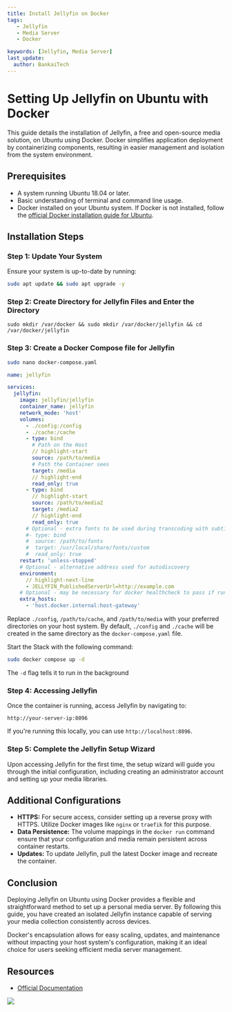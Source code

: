 ---
title: Install Jellyfin on Docker
tags:
   - Jellyfin
   - Media Server
   - Docker

keywords: [Jellyfin, Media Server]
last_update:
  author: BankaiTech
---

# Setting Up Jellyfin on Ubuntu with Docker

This guide details the installation of Jellyfin, a free and open-source media solution, on Ubuntu using Docker. Docker simplifies application deployment by containerizing components, resulting in easier management and isolation from the system environment.

## Prerequisites

- A system running Ubuntu 18.04 or later.
- Basic understanding of terminal and command line usage.
- Docker installed on your Ubuntu system. If Docker is not installed, follow the [official Docker installation guide for Ubuntu](https://docs.docker.com/engine/install/ubuntu/).

## Installation Steps

### Step 1: Update Your System

Ensure your system is up-to-date by running:

```bash
sudo apt update && sudo apt upgrade -y
```

### Step 2: Create Directory for Jellyfin Files and Enter the Directory

```
sudo mkdir /var/docker && sudo mkdir /var/docker/jellyfin && cd /var/docker/jellyfin
```

### Step 3: Create a Docker Compose file for Jellyfin

```bash
sudo nano docker-compose.yaml
```

```yaml title="Modify the Highlighted lines" showLineNumbers
name: jellyfin

services:
  jellyfin:
    image: jellyfin/jellyfin
    container_name: jellyfin
    network_mode: 'host'
    volumes:
      - ./config:/config
      - ./cache:/cache
      - type: bind
        # Path on the Host
        // highlight-start
        source: /path/to/media
        # Path the Container sees
        target: /media
        // highlight-end
        read_only: true
      - type: bind
        // highlight-start
        source: /path/to/media2
        target: /media2
        // highlight-end
        read_only: true
      # Optional - extra fonts to be used during transcoding with subtitle burn-in
      #- type: bind
      #  source: /path/to/fonts
      #  target: /usr/local/share/fonts/custom
      #  read_only: true
    restart: 'unless-stopped'
    # Optional - alternative address used for autodiscovery
    environment:
      // highlight-next-line
      - JELLYFIN_PublishedServerUrl=http://example.com
    # Optional - may be necessary for docker healthcheck to pass if running in host network mode
    extra_hosts:
      - 'host.docker.internal:host-gateway'
```

Replace `./config`, `/path/to/cache`, and `/path/to/media` with your preferred directories on your host system.
By default, `./config` and `./cache` will be created in the same directory as the `docker-compose.yaml` file.

Start the Stack with the following command:
```bash
sudo docker compose up -d
```
The `-d` flag tells it to run in the background

### Step 4: Accessing Jellyfin

Once the container is running, access Jellyfin by navigating to:

```
http://your-server-ip:8096
```

If you're running this locally, you can use `http://localhost:8096`.

### Step 5: Complete the Jellyfin Setup Wizard

Upon accessing Jellyfin for the first time, the setup wizard will guide you through the initial configuration, including creating an administrator account and setting up your media libraries.

## Additional Configurations

- **HTTPS:** For secure access, consider setting up a reverse proxy with HTTPS. Utilize Docker images like `nginx` or `traefik` for this purpose.
- **Data Persistence:** The volume mappings in the `docker run` command ensure that your configuration and media remain persistent across container restarts.
- **Updates:** To update Jellyfin, pull the latest Docker image and recreate the container.

## Conclusion

Deploying Jellyfin on Ubuntu using Docker provides a flexible and straightforward method to set up a personal media server. By following this guide, you have created an isolated Jellyfin instance capable of serving your media collection consistently across devices.

Docker's encapsulation allows for easy scaling, updates, and maintenance without impacting your host system's configuration, making it an ideal choice for users seeking efficient media server management.

## Resources
- [Official Documentation](https://jellyfin.org/docs/general/installation/container/#using-docker-compose)

<a href="https://www.buymeacoffee.com/BankaiTech"><img src="https://img.buymeacoffee.com/button-api/?text=Buy me a beer&emoji=🍺&slug=BankaiTech&button_colour=FFDD00&font_colour=000000&font_family=Cookie&outline_colour=000000&coffee_colour=ffffff" /></a>
